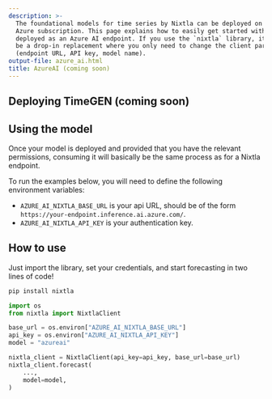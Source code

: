 ```yaml
---
description: >-
  The foundational models for time series by Nixtla can be deployed on your
  Azure subscription. This page explains how to easily get started with TimeGEN
  deployed as an Azure AI endpoint. If you use the `nixtla` library, it should
  be a drop-in replacement where you only need to change the client parameters
  (endpoint URL, API key, model name).
output-file: azure_ai.html
title: AzureAI (coming soon)
---
```



## Deploying TimeGEN (coming soon)

## Using the model

Once your model is deployed and provided that you have the relevant
permissions, consuming it will basically be the same process as for a
Nixtla endpoint.

To run the examples below, you will need to define the following
environment variables:

-   `AZURE_AI_NIXTLA_BASE_URL` is your api URL, should be of the form
    `https://your-endpoint.inference.ai.azure.com/`.
-   `AZURE_AI_NIXTLA_API_KEY` is your authentication key.

## How to use

Just import the library, set your credentials, and start forecasting in
two lines of code!

```bash
pip install nixtla
```


```python
import os
from nixtla import NixtlaClient

base_url = os.environ["AZURE_AI_NIXTLA_BASE_URL"]
api_key = os.environ["AZURE_AI_NIXTLA_API_KEY"]
model = "azureai"

nixtla_client = NixtlaClient(api_key=api_key, base_url=base_url)
nixtla_client.forecast(
    ...,
    model=model,
)
```

